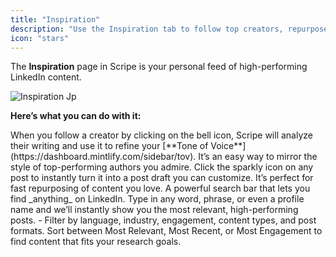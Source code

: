 ```yaml
---
title: "Inspiration"
description: "Use the Inspiration tab to follow top creators, repurpose great posts, and fuel your next big idea."
icon: "stars"
---
```


The **Inspiration** page in Scripe is your personal feed of high-performing LinkedIn content.

![Inspiration Jp](/images/inspiration.jpg)

**Here’s what you can do with it:**

<CardGroup cols={2}>
  <Card title="Follow Creators" icon="bell">
    When you follow a creator by clicking on the bell icon, Scripe will analyze their writing and use it to refine your [**Tone of Voice**](https://dashboard.mintlify.com/sidebar/tov). It’s an easy way to mirror the style of top-performing authors you admire.
  </Card>
  <Card title="Repurpose Content" icon="sparkles">
    Click the sparkly icon on any post to instantly turn it into a post draft you can customize. It’s perfect for fast repurposing of content you love.
  </Card>
  <Card title="Search on LinkedIn" icon="magnifying-glass">
    A powerful search bar that lets you find _anything_ on LinkedIn. Type in any word, phrase, or even a profile name and we’ll instantly show you the most relevant, high-performing posts.
  </Card>
  <Card title="Filter & Sort the feed" icon="sort">
    - Filter by language, industry, engagement, content types, and post formats. Sort between Most Relevant, Most Recent, or Most Engagement to find content that fits your research goals.
  </Card>
</CardGroup>